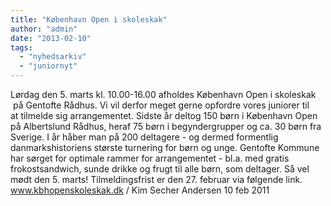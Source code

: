 ```yaml
---
title: "København Open i skoleskak"
author: "admin"
date: "2013-02-10"
tags: 
  - "nyhedsarkiv"
  - "juniornyt"
---
```


Lørdag den 5. marts kl. 10.00-16.00 afholdes København Open i skoleskak  på Gentofte Rådhus. Vi vil derfor meget gerne opfordre vores juniorer til at tilmelde sig arrangementet. Sidste år deltog 150 børn i København Open på Albertslund Rådhus, heraf 75 børn i begyndergrupper og ca. 30 børn fra Sverige. I år håber man på 200 deltagere - og dermed formentlig danmarkshistoriens største turnering for børn og unge. Gentofte Kommune har sørget for optimale rammer for arrangementet - bl.a. med gratis frokostsandwich, sunde drikke og frugt til alle børn, som deltager. Så vel mødt den 5. marts! Tilmeldingsfrist er den 27. februar via følgende link. <a href="http://www.kbhopenskoleskak.dk/" target="\_blank">www.kbhopenskoleskak.dk</a> / Kim Secher Andersen 10 feb 2011
